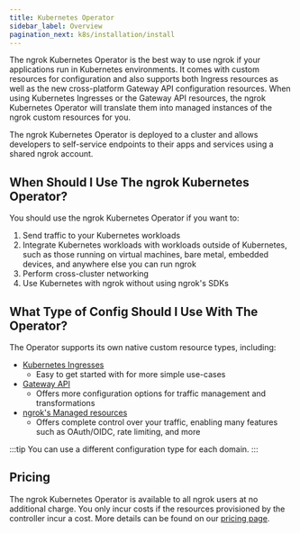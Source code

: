```yaml
---
title: Kubernetes Operator
sidebar_label: Overview
pagination_next: k8s/installation/install
---
```


The ngrok Kubernetes Operator is the best way to use ngrok if your applications run in Kubernetes environments. It comes with custom resources for configuration and also supports both Ingress resources as well as the new cross-platform Gateway API configuration resources. When using Kubernetes Ingresses or the Gateway API resources, the ngrok Kubernetes Operator will translate them into managed instances of the ngrok custom resources for you.

The ngrok Kubernetes Operator is deployed to a cluster and allows developers to self-service endpoints to their apps and services using a shared ngrok account.

## When Should I Use The ngrok Kubernetes Operator?

You should use the ngrok Kubernetes Operator if you want to:

1. Send traffic to your Kubernetes workloads
1. Integrate Kubernetes workloads with workloads outside of Kubernetes, such as those running on virtual machines, bare metal, embedded devices, and anywhere else you can run ngrok
1. Perform cross-cluster networking
1. Use Kubernetes with ngrok without using ngrok's SDKs

## What Type of Config Should I Use With The Operator?

The Operator supports its own native custom resource types, including:

- [Kubernetes Ingresses](/docs/k8s/guides/using-ingresses/)
  - Easy to get started with for more simple use-cases
- [Gateway API](/docs/k8s/guides/using-gwapi/)
  - Offers more configuration options for traffic management and transformations
- [ngrok's Managed resources](/docs/k8s/guides/managed-resources/)
  - Offers complete control over your traffic, enabling many features such as OAuth/OIDC, rate limiting, and more

:::tip
You can use a different configuration type for each domain.
:::

## Pricing

The ngrok Kubernetes Operator is available to all ngrok users at no
additional charge. You only incur costs if the resources provisioned by the
controller incur a cost. More details can be found on our [pricing page](https://ngrok.com/pricing).

[Kubernetes Ingress docs]: https://kubernetes.io/docs/concepts/services-networking/ingress/
[Gateway API docs]: https://gateway-api.sigs.k8s.io/
